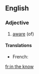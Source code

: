 ==English==

===Adjective===
{{en-adj}}

# [[aware]] (of)

====Translations====
*French: {{t|fr|au courant}}

[[fr:in the know]]